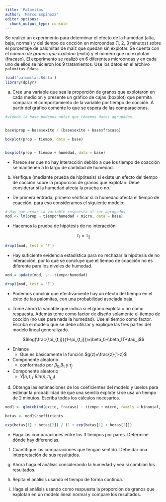 ```yaml
---
title: 'Palomitas'
author: 'Marco Espinoza'
editor_options: 
  chunk_output_type: console
---
```


Se realizó un experimento para determinar el efecto de la humedad (alta, baja, normal) y del tiempo de cocción en microondas (1, 2, 3 minutos) sobre el porcentaje de palomitas de maíz que quedan sin explotar.  Se cuenta con el *número de granos que explotan* (exito) y el número que no explotan (fracaso).  El experimento se realizó en 6 diferentes microondas y en cada uno de ellos se hicieron los 9 tratamientos.  Use los datos en el archivo `palomitas.Rdata`


```r
load('palomitas.Rdata')
library(dplyr)
```


a.	Cree una variable que sea la proporción de granos que explotaron en cada medición y presente un gráfico de cajas (boxplot) que permita comparar el comportamiento de la variable por tiempo de cocción. A partir del gráfico comente lo que se espera de las comparaciones.

```r
#viendo la base podemos notar que tenemos datos agrupados.


base$prop = base$exito / (base$exito + base$fracaso)

boxplot(prop ~ tiempo, data = base)


boxplot(prop ~ tiempo + humedad, data = base)
```

+ Parece ser que no hay interacción debido a que los tiempo de coacción se mantienen a lo largo de cantidad de humedad. 


b.	Verifique (mediante prueba de hipótesis) si existe un efecto del tiempo de cocción sobre la proporción de granos que explotan. Debe considerar si la humedad afecta la prueba o no.

+ De primera entrada, primero verificar si la humedad afecta el tiempo de coacción, para eso consideramos el siguiente modelo:

```r
# Hay que armar la variable respuesta al ser agrupados
mod <- lm(prop ~ tiempo*humedad + micro, data = base)
```

+ Hacemos la prueba de hipótesis de no interacción

$$\tau_1=\tau_2$$

```r
drop1(mod, test = 'F')
```

+ Hay suficiente evidencia estadística para no rechazar la hipótesis de no interacción, por lo que se concluye que el tiempo de coacción no es diferente para los niveles de humedad.

```r
mod = update(mod, .~.-tiempo:humedad)
```

```r
drop1(mod, test = 'F')
```

+ Podemos concluir que efectivamente hay un efecto del tiempo en el éxito de las palomitas, con una probabilidad asociada baja. 

c.	Tome ahora la variable que indica si el grano explota o no como respuesta.  Además tome como factor de diseño solamente el tiempo de cocción (no use para nada la humedad). Use el tiempo como factor.  Escriba el modelo que se debe utilizar y explique las tres partes del modelo lineal generalizado.

$$log(\frac{\pi_{t,j}}{1-\pi_{t,j}})=\beta_0+\beta_1T+\tau_j$$

+ Enlance
  + Que es básicamente la función $g(z)=\frac{z}{1-z}$
+ Componente aleatorio
  + conformado por $\beta_0$,$\beta_1$ y $\tau_j$
+ Componente aleatorio
  + $Y|n,t,j ~ Bin(n,\pi_{t,j})$

d.	Obtenga las estimaciones de los coeficientes del modelo y úselos para estimar la probabilidad de que una semilla explote si se usa un tiempo de 2 minutos.  Escriba todos los cálculos necesarios.

```r
mod1 <- glm(cbind(exito, fracaso) ~ tiempo + micro, family = binomial, data = base)

betas <- mod1$coefficients
```

```r
exp(betas[1] + betas[2]) / (1 + exp(betas[1] + betas[2]))
```

e.	Haga las comparaciones entre los 3 tiempos por pares. Determine dónde hay diferencias.




f.	Cuantifique las comparaciones que tengan sentido. Debe dar una interpretación de sus resultados.



g.	Ahora haga el análisis considerando la humedad y vea si cambian los resultados.



h.	Repita el análisis usando el tiempo de forma continua.



i.	Haga el análisis usando como respuesta la proporción de granos que explotan en un modelo lineal normal y compare los resultados.























